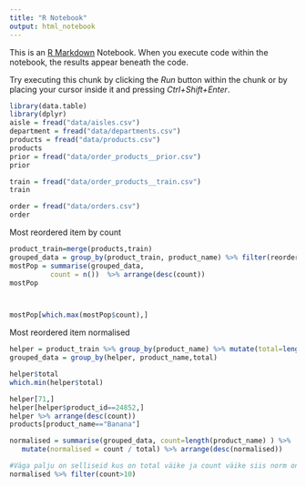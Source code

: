 ```yaml
---
title: "R Notebook"
output: html_notebook
---
```


This is an [R Markdown](http://rmarkdown.rstudio.com) Notebook. When you execute code within the notebook, the results appear beneath the code. 

Try executing this chunk by clicking the *Run* button within the chunk or by placing your cursor inside it and pressing *Ctrl+Shift+Enter*. 

```r
library(data.table)
library(dplyr)
aisle = fread("data/aisles.csv")
department = fread("data/departments.csv")
products = fread("data/products.csv")
products
prior = fread("data/order_products__prior.csv")
prior

train = fread("data/order_products__train.csv")
train

order = fread("data/orders.csv")
order

```



Most reordered item by count
```r
product_train=merge(products,train)
grouped_data = group_by(product_train, product_name) %>% filter(reordered==1)
mostPop = summarise(grouped_data,
          count = n())  %>% arrange(desc(count))
mostPop



mostPop[which.max(mostPop$count),]

```


Most reordered item normalised
```r
helper = product_train %>% group_by(product_name) %>% mutate(total=length(product_name)) %>% filter(reordered==1)
grouped_data = group_by(helper, product_name,total)

helper$total
which.min(helper$total)

helper[71,]
helper[helper$product_id==24852,]
helper %>% arrange(desc(count))
products[product_name=="Banana"]

normalised = summarise(grouped_data, count=length(product_name) ) %>%
   mutate(normalised = count / total) %>% arrange(desc(normalised))

#Väga palju on selliseid kus on total väike ja count väike siis norm on 100% peaks kuidagi lõikama välja
normalised %>% filter(count>10)
```

